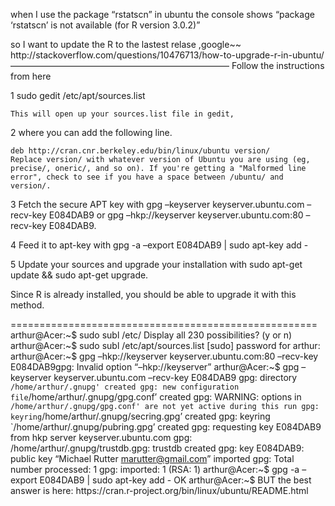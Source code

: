 when I use the package "rstatscn" in ubuntu
the console shows "package ‘rstatscn’ is not available (for R version 3.0.2)"

so I want to update the R to the lastest relase ,google~~
http://stackoverflow.com/questions/10476713/how-to-upgrade-r-in-ubuntu/
---------------------------------------------------------------------------
Follow the instructions from here

1 sudo gedit /etc/apt/sources.list

    This will open up your sources.list file in gedit,

2 where you can add the following line.

    deb http://cran.cnr.berkeley.edu/bin/linux/ubuntu version/
    Replace version/ with whatever version of Ubuntu you are using (eg, precise/, oneric/, and so on). If you're getting a "Malformed line error", check to see if you have a space between /ubuntu/ and version/.

3 Fetch the secure APT key with gpg --keyserver keyserver.ubuntu.com --recv-key E084DAB9 or gpg --hkp://keyserver keyserver.ubuntu.com:80 --recv-key E084DAB9.

4 Feed it to apt-key with gpg -a --export E084DAB9 | sudo apt-key add -

5 Update your sources and upgrade your installation with sudo apt-get update && sudo apt-get upgrade.

Since R is already installed, you should be able to upgrade it with this method.

=====================================================
arthur@Acer:~$ sudo subl /etc/
Display all 230 possibilities? (y or n)
arthur@Acer:~$ sudo subl /etc/apt/sources.list
[sudo] password for arthur:
arthur@Acer:~$ gpg --hkp://keyserver keyserver.ubuntu.com:80 --recv-key E084DAB9gpg: Invalid option "--hkp://keyserver"
arthur@Acer:~$ gpg --keyserver keyserver.ubuntu.com --recv-key E084DAB9
gpg: directory `/home/arthur/.gnupg' created
gpg: new configuration file `/home/arthur/.gnupg/gpg.conf' created
gpg: WARNING: options in `/home/arthur/.gnupg/gpg.conf' are not yet active during this run
gpg: keyring `/home/arthur/.gnupg/secring.gpg' created
gpg: keyring `/home/arthur/.gnupg/pubring.gpg' created
gpg: requesting key E084DAB9 from hkp server keyserver.ubuntu.com
gpg: /home/arthur/.gnupg/trustdb.gpg: trustdb created
gpg: key E084DAB9: public key "Michael Rutter <marutter@gmail.com>" imported
gpg: Total number processed: 1
gpg: imported: 1 (RSA: 1)
arthur@Acer:~$ gpg -a --export E084DAB9 | sudo apt-key add -
OK
arthur@Acer:~$
BUT the best answer is here:
https://cran.r-project.org/bin/linux/ubuntu/README.html
